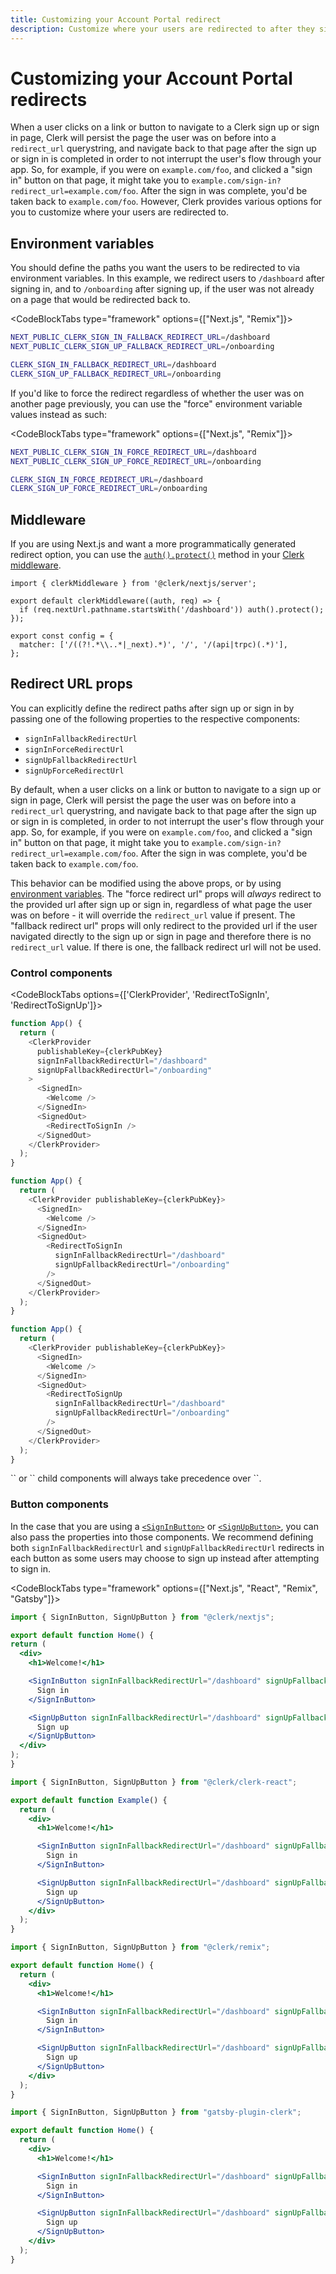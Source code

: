 ```yaml
---
title: Customizing your Account Portal redirect
description: Customize where your users are redirected to after they sign in or sign up.
---
```


# Customizing your Account Portal redirects

When a user clicks on a link or button to navigate to a Clerk sign up or sign in page, Clerk will persist the page the user was on before into a `redirect_url` querystring, and navigate back to that page after the sign up or sign in is completed in order to not interrupt the user's flow through your app. So, for example, if you were on `example.com/foo`, and clicked a "sign in" button on that page, it might take you to `example.com/sign-in?redirect_url=example.com/foo`. After the sign in was complete, you'd be taken back to `example.com/foo`. However, Clerk provides various options for you to customize where your users are redirected to.

## Environment variables

You should define the paths you want the users to be redirected to via environment variables. In this example, we redirect users to `/dashboard` after signing in, and to `/onboarding` after signing up, if the user was not already on a page that would be redirected back to.

<CodeBlockTabs type="framework" options={["Next.js", "Remix"]}>
```sh filename=".env"
NEXT_PUBLIC_CLERK_SIGN_IN_FALLBACK_REDIRECT_URL=/dashboard
NEXT_PUBLIC_CLERK_SIGN_UP_FALLBACK_REDIRECT_URL=/onboarding
```

```sh filename=".env"
CLERK_SIGN_IN_FALLBACK_REDIRECT_URL=/dashboard
CLERK_SIGN_UP_FALLBACK_REDIRECT_URL=/onboarding
```
</CodeBlockTabs>

If you'd like to force the redirect regardless of whether the user was on another page previously, you can use the "force" environment variable values instead as such:

<CodeBlockTabs type="framework" options={["Next.js", "Remix"]}>
```sh filename=".env"
NEXT_PUBLIC_CLERK_SIGN_IN_FORCE_REDIRECT_URL=/dashboard
NEXT_PUBLIC_CLERK_SIGN_UP_FORCE_REDIRECT_URL=/onboarding
```

```sh filename=".env"
CLERK_SIGN_IN_FORCE_REDIRECT_URL=/dashboard
CLERK_SIGN_UP_FORCE_REDIRECT_URL=/onboarding
```
</CodeBlockTabs>

## Middleware

If you are using Next.js and want a more programmatically generated redirect option, you can use the [`auth().protect()`](/docs/references/nextjs/auth#protect) method in your [Clerk middleware](/docs/references/nextjs/clerk-middleware).

```tsx filename="middleware.ts"
import { clerkMiddleware } from '@clerk/nextjs/server';

export default clerkMiddleware((auth, req) => {
  if (req.nextUrl.pathname.startsWith('/dashboard')) auth().protect();
});

export const config = {
  matcher: ['/((?!.*\\..*|_next).*)', '/', '/(api|trpc)(.*)'],
};
```

## Redirect URL props

You can explicitly define the redirect paths after sign up or sign in by passing one of the following properties to the respective components:

- `signInFallbackRedirectUrl`
- `signInForceRedirectUrl`
- `signUpFallbackRedirectUrl`
- `signUpForceRedirectUrl`

By default, when a user clicks on a link or button to navigate to a sign up or sign in page, Clerk will persist the page the user was on before into a `redirect_url` querystring, and navigate back to that page after the sign up or sign in is completed, in order to not interrupt the user's flow through your app. So, for example, if you were on `example.com/foo`, and clicked a "sign in" button on that page, it might take you to `example.com/sign-in?redirect_url=example.com/foo`. After the sign in was complete, you'd be taken back to `example.com/foo`.

This behavior can be modified using the above props, or by using [environment variables](#environment-variables). The "force redirect url" props will _always_ redirect to the provided url after sign up or sign in, regardless of what page the user was on before - it will override the `redirect_url` value if present. The "fallback redirect url" props will only redirect to the provided url if the user navigated directly to the sign up or sign in page and therefore there is no `redirect_url` value. If there is one, the fallback redirect url will not be used.

### Control components

<CodeBlockTabs options={['ClerkProvider', 'RedirectToSignIn', 'RedirectToSignUp']}>

```javascript filename="example.js"
function App() {
  return (
    <ClerkProvider
      publishableKey={clerkPubKey}
      signInFallbackRedirectUrl="/dashboard"
      signUpFallbackRedirectUrl="/onboarding"
    >
      <SignedIn>
        <Welcome />
      </SignedIn>
      <SignedOut>
        <RedirectToSignIn />
      </SignedOut>
    </ClerkProvider>
  );
}
```

```javascript filename="example.js"
function App() {
  return (
    <ClerkProvider publishableKey={clerkPubKey}>
      <SignedIn>
        <Welcome />
      </SignedIn>
      <SignedOut>
        <RedirectToSignIn
          signInFallbackRedirectUrl="/dashboard"
          signUpFallbackRedirectUrl="/onboarding"
        />
      </SignedOut>
    </ClerkProvider>
  );
}
```

```javascript filename="example.js"
function App() {
  return (
    <ClerkProvider publishableKey={clerkPubKey}>
      <SignedIn>
        <Welcome />
      </SignedIn>
      <SignedOut>
        <RedirectToSignUp
          signInFallbackRedirectUrl="/dashboard"
          signUpFallbackRedirectUrl="/onboarding"
        />
      </SignedOut>
    </ClerkProvider>
  );
}
```

</CodeBlockTabs>

<Callout type="info" emoji="💡">
  `<RedirectToSignIn />` or `<RedirectToSignUp />` child components will always take precedence over `<ClerkProvider>`.
</Callout>

### Button components

In the case that you are using a [`<SignInButton>`](/docs/components/unstyled/sign-in-button) or [`<SignUpButton>`](/docs/components/unstyled/sign-up-button), you can also pass the properties into those components. We recommend defining both `signInFallbackRedirectUrl` and `signUpFallbackRedirectUrl` redirects in each button as some users may choose to sign up instead after attempting to sign in.

<CodeBlockTabs type="framework" options={["Next.js", "React", "Remix", "Gatsby"]}>
```jsx filename="pages/index.js"
import { SignInButton, SignUpButton } from "@clerk/nextjs";

export default function Home() {
return (
  <div>
    <h1>Welcome!</h1>

    <SignInButton signInFallbackRedirectUrl="/dashboard" signUpFallbackRedirectUrl="/onboarding">
      Sign in
    </SignInButton>

    <SignUpButton signInFallbackRedirectUrl="/dashboard" signUpFallbackRedirectUrl="/onboarding">
      Sign up
    </SignUpButton>
  </div>
);
}
```

```jsx filename="example.js"
import { SignInButton, SignUpButton } from "@clerk/clerk-react";

export default function Example() {
  return (
    <div>
      <h1>Welcome!</h1>

      <SignInButton signInFallbackRedirectUrl="/dashboard" signUpFallbackRedirectUrl="/onboarding">
        Sign in
      </SignInButton>

      <SignUpButton signInFallbackRedirectUrl="/dashboard" signUpFallbackRedirectUrl="/onboarding">
        Sign up
      </SignUpButton>
    </div>
  );
}
```

```jsx filename="pages/index.js"
import { SignInButton, SignUpButton } from "@clerk/remix";

export default function Home() {
  return (
    <div>
      <h1>Welcome!</h1>

      <SignInButton signInFallbackRedirectUrl="/dashboard" signUpFallbackRedirectUrl="/onboarding">
        Sign in
      </SignInButton>

      <SignUpButton signInFallbackRedirectUrl="/dashboard" signUpFallbackRedirectUrl="/onboarding">
        Sign up
      </SignUpButton>
    </div>
  );
}
```

```jsx filename="pages/index.js"
import { SignInButton, SignUpButton } from "gatsby-plugin-clerk";

export default function Home() {
  return (
    <div>
      <h1>Welcome!</h1>

      <SignInButton signInFallbackRedirectUrl="/dashboard" signUpFallbackRedirectUrl="/onboarding">
        Sign in
      </SignInButton>

      <SignUpButton signInFallbackRedirectUrl="/dashboard" signUpFallbackRedirectUrl="/onboarding">
        Sign up
      </SignUpButton>
    </div>
  );
}
```
</CodeBlockTabs>
